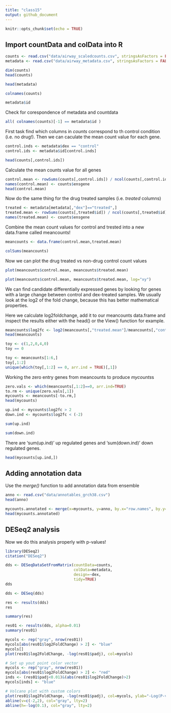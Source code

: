 ```yaml
---
title: "class15"
output: github_document
---
```


```r
knitr::opts_chunk$set(echo = TRUE)
```

## Import countData and colData into R

```r
counts <- read.csv("data/airway_scaledcounts.csv", stringsAsFactors = FALSE)
metadata <- read.csv("data/airway_metadata.csv", stringsAsFactors = FALSE)
```

```r
dim(counts)
head(counts)
```

```r
head(metadata)
```

```r
colnames(counts)
```

```r
metadata$id
```

Check for corespondence of metadata and countdata
```r
all( colnames(counts)[-1] == metadata$id )
```

First task find which columns in *counts* correspond to th control condition (i.e. no drug!). Then we can caculate the mean count value for each gene.

```r
control.inds <- metadata$dex == "control"
control.ids <- metadata$id[control.inds]

head(counts[,control.ids])
```

Calculate the mean counts value for all genes
```r
control.mean <- rowSums(counts[,control.ids]) / ncol(counts[,control.ids])
names(control.mean) <- counts$ensgene
head(control.mean)
```

Now do the same thing for the drug treated samples (i.e. *treated* columns)

```r
treated <- metadata[metadata[,"dex"]=="treated",]
treated.mean <- rowSums(counts[,treated$id]) / ncol(counts[,treated$id])
names(treated.mean) <- counts$ensgene
```

Combine the mean count values for control and trested into a new data.frame called meancounts!
```r
meancounts <- data.frame(control.mean,treated.mean)
```

```r
colSums(meancounts)
```

Now we can plot the drug treated vs non-drug control count values

```r
plot(meancounts$control.mean, meancounts$treated.mean)
```

```r
plot(meancounts$control.mean, meancounts$treated.mean, log="xy")
```

We can find candidate differentially expressed genes by looking for genes with a large change between control and dex-treated samples. We usually look at the log2 of the fold change, because this has better mathematical properties.

Here we calculate log2foldchange, add it to our meancounts data.frame and inspect the results either with the head() or the View() function for example.

```r
meancounts$log2fc <- log2(meancounts[,"treated.mean"]/meancounts[,"control.mean"])
head(meancounts)
```


```r
toy <- c(1,2,0,4,0)
toy == 0
```

```r
toy <- meancounts[1:6,]
toy[,1:2]
unique(which(toy[,1:2] == 0, arr.ind = TRUE)[,1])
```

Working the zero entry genes from meancounts to produce *mycounts*s
```r
zero.vals <- which(meancounts[,1:2]==0, arr.ind=TRUE)
to.rm <- unique(zero.vals[,1])
mycounts <- meancounts[-to.rm,]
head(mycounts)
```

```r
up.ind <- mycounts$log2fc > 2
down.ind <- mycounts$log2fc < (-2)
```

```r
sum(up.ind)
```

```r
sum(down.ind)
```

There are 'sum(up.ind)' up regulated genes and 'sum(down.ind)' down regulated genes.

```r
head(mycounts[up.ind,])
```

## Adding annotation data

Use the *merge()* function to add annotation data from ensemble

```r
anno <- read.csv("data/annotables_grch38.csv")
head(anno)
```

```r
mycounts.annotated <- merge(x=mycounts, y=anno, by.x="row.names", by.y="ensgene")
head(mycounts.annotated)
```

## DESeq2 analysis

Now we do this analysis properly with p-values!

```r
library(DESeq2)
citation("DESeq2")
```

```r
dds <- DESeqDataSetFromMatrix(countData=counts, 
                              colData=metadata, 
                              design=~dex, 
                              tidy=TRUE)
dds
```

```r
dds <- DESeq(dds)
```

```r
res <- results(dds)
res
```

```r
summary(res)
```

```r
res01 <- results(dds, alpha=0.01)
summary(res01)
```

```r
mycols <- rep("gray", nrow(res01))
mycols[abs(res01$log2FoldChange) > 2] <- "blue"
mycols[]
plot(res01$log2FoldChange, -log(res01$padj), col=mycols)
```

```r
# Set up yout point color vector
mycols <- rep("gray", nrow(res01))
mycols[abs(res01$log2FoldChange) > 2] <- "red"
inds <- (res01$padj<0.01)&(abs(res01$log2FoldChange)>2)
mycols[inds] <- "blue"

# Volcano plot with custom colors
plot(res01$log2FoldChange, -log(res01$padj), col=mycols, ylab="-Log(P-value)", xlab="Log2(FoldChange)")
abline(v=c(-2,2), col="gray", lty=2)
abline(h=-log(0.1), col="gray", lty=2)
```


